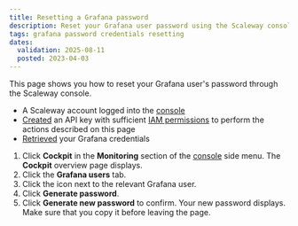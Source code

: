 ```yaml
---
title: Resetting a Grafana password
description: Reset your Grafana user password using the Scaleway console.
tags: grafana password credentials resetting
dates:
  validation: 2025-08-11
  posted: 2023-04-03
---
```



This page shows you how to reset your Grafana user's password through the Scaleway console.

<Requirements />

  - A Scaleway account logged into the [console](https://console.scaleway.com)
  - [Created](/iam/how-to/create-api-keys/) an API key with sufficient [IAM permissions](/iam/reference-content/permission-sets/) to perform the actions described on this page
  - [Retrieved](/cockpit/how-to/retrieve-grafana-credentials/) your Grafana credentials


1. Click **Cockpit** in the **Monitoring** section of the [console](https://console.scaleway.com/) side menu. The **Cockpit** overview page displays.
2. Click the **Grafana users** tab.
3. Click the <Icon name="more" /> icon next to the relevant Grafana user.
4. Click **Generate password**.
5. Click **Generate new password** to confirm. Your new password displays. Make sure that you copy it before leaving the page.
